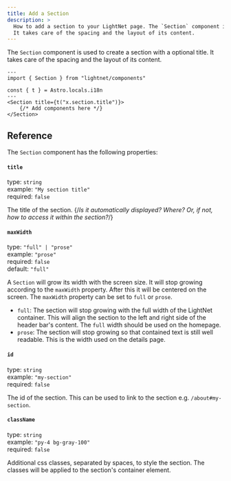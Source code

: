 ```yaml
---
title: Add a Section
description: >
  How to add a section to your LightNet page. The `Section` component is used to create a section with a optional title.
  It takes care of the spacing and the layout of its content.
---
```


The `Section` component is used to create a section with a optional title. It takes care of the spacing
and the layout of its content.

```astro
---
import { Section } from "lightnet/components"

const { t } = Astro.locals.i18n
---
<Section title={t("x.section.title")}>
    {/* Add components here */}
</Section>
```

## Reference

The `Section` component has the following properties:

#### `title`

type: `string` \
example: `"My section title"` \
required: `false`

The title of the section. {/*Is it automatically displayed? Where? Or, if not, how to access it within the section?*/}

#### `maxWidth`

type: `"full" | "prose"` \
example: `"prose"` \
required: `false` \
default: `"full"`

A `Section` will grow its width with the screen size. It will stop growing according to the `maxWidth` property.
After this it will be centered on the screen. The `maxWidth` property can be set to `full` or `prose`.

- `full`: The section will stop growing with the full width of the LightNet container. This will align
  the section to the left and right side of the header bar's content. The `full` width should be used on the homepage.
- `prose`: The section will stop growing so that contained text is still well readable. This is the width used on the
  details page.

#### `id`

type: `string` \
example: `"my-section"` \
required: `false`

The id of the section. This can be used to link to the section e.g. `/about#my-section`.

#### `className`

type: `string` \
example: `"py-4 bg-gray-100"` \
required: `false`

Additional css classes, separated by spaces, to style the section. The classes will be applied to the section's container element.